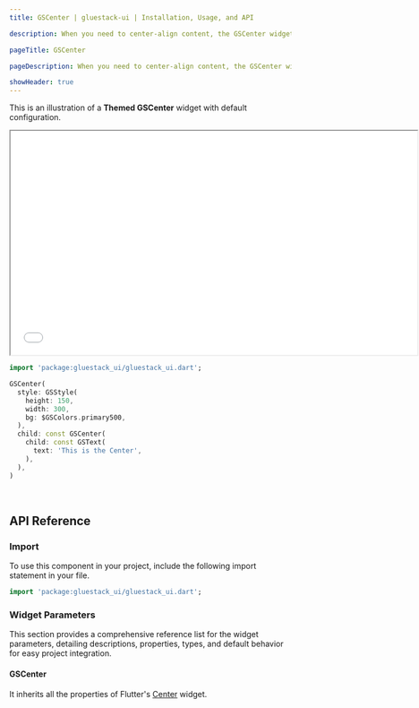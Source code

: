 ```yaml
---
title: GSCenter | gluestack-ui | Installation, Usage, and API

description: When you need to center-align content, the GSCenter widget comes in handy. It is a layout widget that can be used with other widgets to create complex layouts and positioning.

pageTitle: GSCenter

pageDescription: When you need to center-align content, the GSCenter widget comes in handy. It is a layout widget that can be used with other widgets to create complex layouts and positioning.

showHeader: true
---
```



<Meta title="Components/Layout/Center" />

This is an illustration of a **Themed GSCenter** widget with default configuration.

<iframe
  src={process.env.NEXT_PUBLIC_PREVIEW + "center-preview"}
  title="Example"
  width="727"
  height="400"
></iframe>

```dart
import 'package:gluestack_ui/gluestack_ui.dart';

GSCenter(
  style: GSStyle(
    height: 150,
    width: 300,
    bg: $GSColors.primary500,
  ),
  child: const GSCenter(
    child: const GSText(
      text: 'This is the Center',
    ),
  ),
)

```

<br />

## API Reference

### Import

To use this component in your project, include the following import statement in your file.

```dart
import 'package:gluestack_ui/gluestack_ui.dart';
```

### Widget Parameters

This section provides a comprehensive reference list for the widget parameters, detailing descriptions, properties, types, and default behavior for easy project integration.

#### GSCenter

It inherits all the properties of Flutter's [Center](https://api.flutter.dev/flutter/widgets/Center-class.html) widget.

